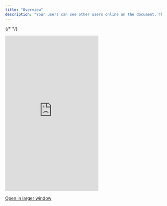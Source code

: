 ```yaml
---
title: "Overview"
description: "Your users can see other users online on the document. This makes your app feel alive."
---
```

{/* <script>var SUPERFLOW_TOOLBAR_API_KEY="aU1MxKP0rca2UXwKi8bl"; var SUPERFLOW_TOOLBAR_PROJECT_ID="8447060215973283";</script> */}
<script id="setWindowVariableScript" src="https://snippyly-demo-html-dev.web.app/set-window-variable.js?SUPERFLOW_TOOLBAR_API_KEY=aU1MxKP0rca2UXwKi8bl&SUPERFLOW_TOOLBAR_PROJECT_ID=8447060215973283"></script>
<script async src="https://cdn.jsdelivr.net/npm/@usesuperflow/toolbar/superflow.min.js"></script>

 <Frame>
  <iframe
    src="https://landing-page-demo-velt.vercel.app/?feature=presence"
    scrolling="no"
    frameborder="0"
    class="w-full"
    height="500px"
  ></iframe>
  </Frame>

[Open in larger window](https://landing-page-demo-velt.vercel.app/?feature=presence)